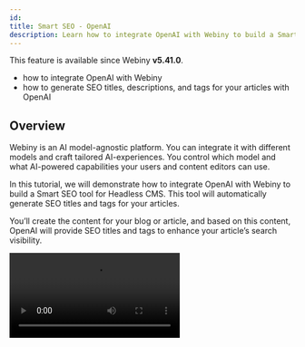 ```yaml
---
id: 
title: Smart SEO - OpenAI
description: Learn how to integrate OpenAI with Webiny to build a Smart SEO tool for Headless CMS. This tool automatically generates SEO titles, descriptions, and tags for your articles.
---
```



<Alert type="info" title="Can I Use This?">

This feature is available since Webiny **v5.41.0**.

</Alert>

<Alert type="success" title="What you will learn">

- how to integrate OpenAI with Webiny
- how to generate SEO titles, descriptions, and tags for your articles with OpenAI

</Alert>

## Overview

Webiny is an AI model-agnostic platform. You can integrate it with different models and craft tailored AI-experiences. You control which model and what AI-powered capabilities your users and content editors can use.

In this tutorial, we will demonstrate how to integrate OpenAI with Webiny to build a Smart SEO tool for Headless CMS. This tool will automatically generate SEO titles and tags for your articles.

You’ll create the content for your blog or article, and based on this content, OpenAI will provide SEO titles and tags to enhance your article’s search visibility.

<Video src={smartSEO} controls={true} />

## Getting Started

Run the following command to set up this extension in your project.

```bash
yarn webiny extension headless-cms/smart-seo-open-ai
```

The Smart SEO extension code can be found in our [webiny-examples](https://github.com/webiny/webiny-examples/tree/master/headless-cms/smart-seo-open-ai) repository.

## Set OpenAI API Key in Environment Variables

Open the `.env` file in the root of your project and add the OpenAI API key to the `REACT_APP_OPEN_AI_API_KEY` environment variable as shown below:

```bash
REACT_APP_OPEN_AI_API_KEY=sk-proj-T2-xxxxxxxxxxxxxxxxxxxxxxxxxxxxxxxxxxx
```

For detailed instructions on creating an OpenAI API key, refer to their [official documentation](https://platform.openai.com/docs/quickstart#create-and-export-an-api-key).

## Run the Project

After downloading the extension to your project, run the [Webiny watch](/docs/core-development-concepts/basics/watch-command) command to see the Smart SEO functionality in action.

```bash
yarn webiny watch admin --env ENVIRONMENT_NAME
```

## All Set!
You’re now ready to generate SEO titles and tags for your articles using OpenAI. Simply navigate to the `Article - Smart SEO` Model, create a new article, and click the “AI-Optimized SEO” button to generate SEO titles and tags effortlessly.

<Video src={smartSEO} controls={true} />

## Code Walkthrough

Let’s walk through the code to understand how the Smart SEO extension operates. We’ve created a new [extension](/docs/core-development-concepts/basics/extensions) called `smart-seo-open-ai`, and we’ll review each plugin used in this extension one by one.

### Field Tracker, ContentEntry Form Decorator
In this example, we have an `Article - Smart SEO` Model with four fields: `Content`, `SEO - Title`, `SEO - Description`, and `SEO - Meta Tags`. We will track these fields. Once the Content field is populated, we will send it to OpenAI, which will generate SEO-friendly titles and tags for the article. The generated title and tags will then be set in the respective `Title`, `Description` and `Tags` fields of the model.

The concept is straightforward: we aim to track fields of interest, such as text inputs or rich text fields. The challenge lies in not knowing the exact location of these fields. They could be nested within objects, repeatable objects, or dynamic zone templates, making their placement unpredictable. Hardcoding paths to these fields is not a feasible solution. So, we will create the [Field Tracker](https://github.com/webiny/webiny-examples/blob/master/headless-cms/smart-seo-open-ai/5.41.x/extensions/smartSeoOpenAi/src/FieldTracker.tsx).

[Field Tracker](https://github.com/webiny/webiny-examples/blob/master/headless-cms/smart-seo-open-ai/5.41.x/extensions/smartSeoOpenAi/src/FieldTracker.tsx) is a React context that tracks content model fields of interest. It enables you to extract data from these fields that can be send to OpenAI and update the fields with the response received.

Here is the [code for the Field Tracker](https://github.com/webiny/webiny-examples/blob/master/headless-cms/smart-seo-open-ai/5.41.x/extensions/smartSeoOpenAi/src/FieldTracker.tsx), here we [decorated the ContentEntryForm](https://github.com/webiny/webiny-examples/blob/master/headless-cms/smart-seo-open-ai/5.41.x/extensions/smartSeoOpenAi/src/DecorateContentEntryForm.tsx) with a FieldTracker component.

We’ve also [decorated the useBind hook](https://github.com/webiny/webiny-examples/blob/master/headless-cms/smart-seo-open-ai/5.41.x/extensions/smartSeoOpenAi/src/DecorateContentEntryFormBind.tsx) to integrate field tracking specifically for models. In this example, we are tracking rich-text fields and SEO-specific fields (`seoTitle`, `seoDescription`, `seoMetaTags`) in the `Article - Smart SEO` model. This allows us to trigger dynamic updates and facilitate interactions with external services.

<Alert type="info">

  You can customize [this ContentEntryFormBind decorator file](https://github.com/webiny/webiny-examples/blob/master/headless-cms/smart-seo-open-ai/5.41.x/extensions/smartSeoOpenAi/src/DecorateContentEntryFormBind.tsx) to track fields from other models or different field types, tailoring it to your specific use case.

</Alert>

### Extract HTML from RichTextHtml (Lexical Editor)
Webiny leverages the [Lexical text editor](https://lexical.dev/) for Rich Text Fields. However, for generating SEO-related information using OpenAI, we will send the HTML content (not the Lexical format). To achieve this, we need to extract the HTML content from the Rich Text field. For this purpose, we have created a [extractFromRichText transformer](https://github.com/webiny/webiny-examples/blob/master/headless-cms/smart-seo-open-ai/5.41.x/extensions/smartSeoOpenAi/src/extractFromRichText.ts) to handle the conversion.

### Smart SEO
This is the [primary plugin (SmartSeo.tsx)](https://github.com/webiny/webiny-examples/blob/master/headless-cms/smart-seo-open-ai/5.41.x/extensions/smartSeoOpenAi/src/SmartSeo.tsx) that integrates Webiny with OpenAI. It sends the HTML content to OpenAI and retrieves SEO-related information. The received data is then used to update the corresponding fields in the model.

If you’ve noticed the AI-Optimized SEO button on the Content Entry form, it has been configured in this plugin using the [ContentEntryEditorConfig](https://github.com/webiny/webiny-examples/blob/63c125f10a1dfc3097e2d9da2c5b0d8c903c15ae/headless-cms/smart-seo-open-ai/5.41.x/extensions/smartSeoOpenAi/src/SmartSeo.tsx#L117).

<Alert type="info">

  We display the `AI-OPTIMIZED SEO` button on the Content Entry form for the content model with the ID `article`.
  You can easily customize it to include your [content model IDs](https://github.com/webiny/webiny-examples/blob/63c125f10a1dfc3097e2d9da2c5b0d8c903c15ae/headless-cms/smart-seo-open-ai/5.41.x/extensions/smartSeoOpenAi/src/SmartSeo.tsx#L117) to display this button on the respective content model entry forms.

</Alert>

![AI-optimized SEO Button](./assets/smart-seo-open-ai/ai-optimize-button.png)

### Article Content Model

In this example, we created an `Article - Smart SEO` Content Model with the ID `article-smart-seo` to showcase AI capabilities.This content model is generated programmatically, and you can find the corresponding [Content Model code here](https://github.com/webiny/webiny-examples/blob/master/headless-cms/test-plugins-ai/5.41.x/extensions/testPluginsAi/api/src/Article.ts).

<Alert type="info">

  Please note that the `article-smart-seo` content ID is referenced in the code. Refer to the sections above for guidance on customizing the code to align with your content model.

  In your real project, you can remove this content model by either [deleting the corresponding api directory](https://github.com/webiny/webiny-examples/tree/master/headless-cms/test-plugins-ai/5.41.x/extensions/testPluginsAi/api) or commenting out the [Article import in the index file](https://github.com/webiny/webiny-examples/blob/501128af39b463fd1645ac08e939ceed00f18a17/headless-cms/test-plugins-ai/5.41.x/extensions/testPluginsAi/api/src/index.ts#L4).

</Alert>

For your reference, we created an `Article - Smart SEO` content model with the following fields to manage and store articles:

| Field             | Field Type | Field ID |
| :----------       | :--------- | :--------- |
| Content           | Rich Text  | content |
| SEO - Title       | Long text  | seoTitle |
| SEO - Description | Long text  | seoDescription |
| SEO - Meta Tags   | Object (with `Tag Name` and `Tag Value` Text Field)  | seoMetaTags |

![Article](./assets/smart-seo-open-ai/article-model.png)

